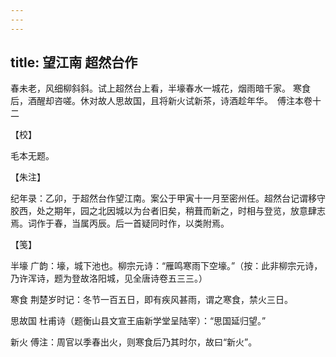 ```yaml
---
---
---
```

title: 望江南 超然台作
---







春未老，风细柳斜斜。试上超然台上看，半壕春水一城花，烟雨暗千家。 寒食后，酒醒却咨嗟。休对故人思故国，且将新火试新茶，诗酒趁年华。　傅注本卷十二





【校】


毛本无题。





【朱注】


纪年录：乙卯，于超然台作望江南。案公于甲寅十一月至密州任。超然台记谓移守胶西，处之期年，园之北因城以为台者旧矣，稍葺而新之，时相与登览，放意肆志焉。词作于春，当属丙辰。后一首疑同时作，以类附焉。





【笺】


半壕 广韵：壕，城下池也。柳宗元诗：“雁鸣寒雨下空壕。”（按：此非柳宗元诗，乃许浑诗，题为登故洛阳城，见全唐诗卷五三三。）

寒食 荆楚岁时记：冬节一百五日，即有疾风甚雨，谓之寒食，禁火三日。

思故国 杜甫诗（题衡山县文宣王庙新学堂呈陆宰）：“思国延归望。”

新火 傅注：周官以季春出火，则寒食后乃其时尔，故曰“新火”。